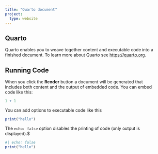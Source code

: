 ```yaml
---
title: "Quarto document"
project:
  type: website
---
```


## Quarto

Quarto enables you to weave together content and executable code into a finished document. To learn more about Quarto see <https://quarto.org>.

## Running Code

When you click the **Render** button a document will be generated that includes both content and the output of embedded code. You can embed code like this:

```r
1 + 1
```

You can add options to executable code like this

```r
print("hello")
```

The `echo: false` option disables the printing of code (only output is displayed).\$

```r
#| echo: false
print("hello")
```

